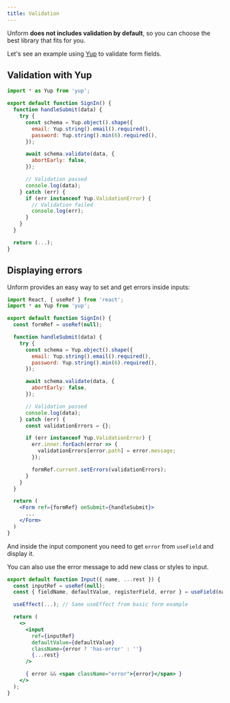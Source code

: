 ```yaml
---
title: Validation
---
```


Unform **does not includes validation by default**, so you can choose the best library that fits for you.

Let's see an example using [Yup](https://github.com/jquense/yup) to validate form fields.

## Validation with Yup

```jsx lineNumbers=true
import * as Yup from 'yup';

export default function SignIn() {
  function handleSubmit(data) {
    try {
      const schema = Yup.object().shape({
        email: Yup.string().email().required(),
        password: Yup.string().min(6).required(),
      });

      await schema.validate(data, {
        abortEarly: false,
      });

      // Validation passed
      console.log(data);
    } catch (err) {
      if (err instanceof Yup.ValidationError) {
        // Validation failed
        console.log(err);
      }
    }
  }

  return (...);
}
```

## Displaying errors

Unform provides an easy way to set and get errors inside inputs:

```jsx title=SignIn.jsx lineNumbers=true
import React, { useRef } from 'react';
import * as Yup from 'yup';

export default function SignIn() {
  const formRef = useRef(null);

  function handleSubmit(data) {
    try {
      const schema = Yup.object().shape({
        email: Yup.string().email().required(),
        password: Yup.string().min(6).required(),
      });

      await schema.validate(data, {
        abortEarly: false,
      });

      // Validation passed
      console.log(data);
    } catch (err) {
      const validationErrors = {};

      if (err instanceof Yup.ValidationError) {
        err.inner.forEach(error => {
          validationErrors[error.path] = error.message;
        });

        formRef.current.setErrors(validationErrors);
      }
    }
  }

  return (
    <Form ref={formRef} onSubmit={handleSubmit}>
      ...
    </Form>
  )
}
```

And inside the input component you need to get `error` from `useField` and display it.

You can also use the error message to add new class or styles to input.

```jsx title=components/Input.js lineNumbers=true
export default function Input({ name, ...rest }) {
  const inputRef = useRef(null);
  const { fieldName, defaultValue, registerField, error } = useField(name);

  useEffect(...); // Same useEffect from basic form example

  return (
    <>
      <input
        ref={inputRef}
        defaultValue={defaultValue}
        className={error ? 'has-error' : ''}
        {...rest}
      />

      { error && <span className="error">{error}</span> }
    </>
  );
}
```
